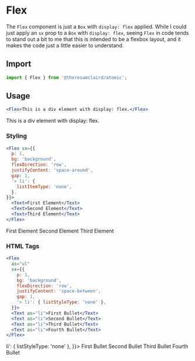
<Meta title="Components/Flex" component={Flex} />

# Flex

The `Flex` component is just a `Box` with `display: flex` applied. While I could just apply an `sx` prop to a `Box` with `display: flex`, seeing `Flex` in code tends to stand out a bit to me that this is intended to be a flexbox layout, and it makes the code just a little easier to understand.

## Import

```jsx
import { Flex } from '@theresamclaird/atomic';
```

## Usage

```jsx
<Flex>This is a div element with display: flex.</Flex>
```

<Canvas>
  <Story name="Usage">
    <Flex>This is a div element with display: flex.</Flex>
  </Story>
</Canvas>

### Styling

```jsx
<Flex sx={{
  p: 1,
  bg: 'background',
  flexDirection: 'row',
  justifyContent: 'space-around',
  gap: 1,
  '> li': {
    listItemType: 'none',
  }.
}}>
  <Text>First Element</Text>
  <Text>Second Element</Text>
  <Text>Third Element</Text>
</Flex>
```

<Canvas>
  <Story name="Styling">
  <Flex sx={{ p: 1, bg: 'background', flexDirection: 'row', justifyContent: 'space-around', gap: 1 }}>
    <Text>First Element</Text>
    <Text>Second Element</Text>
    <Text>Third Element</Text>
  </Flex>
  </Story>
</Canvas>

### HTML Tags

```jsx
<Flex
  as="ul"
  sx={{
    p: 1,
    bg: 'background',
    flexDirection: 'row',
    justifyContent: 'space-between',
    gap: 1,
    '> li': { listStyleType: 'none' },
  }}>
  <Text as="li">First Bullet</Text>
  <Text as="li">Second Bullet</Text>
  <Text as="li">Third Bullet</Text>
  <Text as="li">Fourth Bullet</Text>
</Flex>
```

<Canvas>
  <Story name="HTML Tags">
    <Flex
      as="ul"
      sx={{
        m: 0,
        p: 1,
        bg: 'background',
        flexDirection: 'row',
        justifyContent: 'space-between',
        gap: 1,
        '> li': { listStyleType: 'none' },
      }}>
      <Text as="li">First Bullet</Text>
      <Text as="li">Second Bullet</Text>
      <Text as="li">Third Bullet</Text>
      <Text as="li">Fourth Bullet</Text>
    </Flex>
  </Story>
</Canvas>
